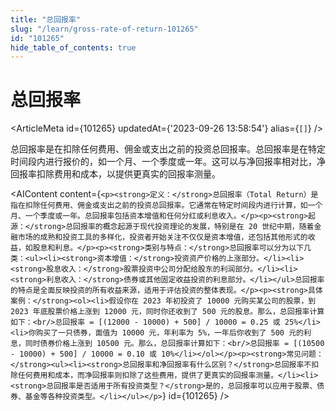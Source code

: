 ```yaml
---
title: "总回报率"
slug: "/learn/gross-rate-of-return-101265"
id: "101265"
hide_table_of_contents: true
---
```



# 总回报率

<ArticleMeta id={101265} updatedAt={'2023-09-26 13:58:54'} alias={`[]`} />
<div className='border-solid border-b border-t-0 my-4 border-[var(--ifm-color-gray-300)]' />

总回报率是在扣除任何费用、佣金或支出之前的投资总回报率。总回报率是在特定时间段内进行报价的，如一个月、一个季度或一年。这可以与净回报率相对比，净回报率扣除费用和成本，以提供更真实的回报率测量。

<AIContent content={`<p><strong>定义：</strong>总回报率（Total Return）是指在扣除任何费用、佣金或支出之前的投资总回报率。它通常在特定时间段内进行计算，如一个月、一个季度或一年。总回报率包括资本增值和任何分红或利息收入。</p><p><strong>起源：</strong>总回报率的概念起源于现代投资理论的发展，特别是在 20 世纪中期，随着金融市场的成熟和投资工具的多样化，投资者开始关注不仅仅是资本增值，还包括其他形式的收益，如股息和利息。</p><p><strong>类别与特点：</strong>总回报率可以分为以下几类：<ul><li><strong>资本增值：</strong>投资资产价格的上涨部分。</li><li><strong>股息收入：</strong>股票投资中公司分配给股东的利润部分。</li><li><strong>利息收入：</strong>债券或其他固定收益投资的利息部分。</li></ul>总回报率的特点是全面反映投资的所有收益来源，适用于评估投资的整体表现。</p><p><strong>具体案例：</strong><ol><li>假设你在 2023 年初投资了 10000 元购买某公司的股票，到 2023 年底股票价格上涨到 12000 元，同时你还收到了 500 元的股息。那么，总回报率计算如下：<br/>总回报率 = [(12000 - 10000) + 500] / 10000 = 0.25 或 25%</li><li>你购买了一只债券，面值为 10000 元，年利率为 5%，一年后你收到了 500 元的利息，同时债券价格上涨到 10500 元。那么，总回报率计算如下：<br/>总回报率 = [(10500 - 10000) + 500] / 10000 = 0.10 或 10%</li></ol></p><p><strong>常见问题：</strong><ul><li><strong>总回报率和净回报率有什么区别？</strong>总回报率不扣除任何费用和成本，而净回报率则扣除了这些费用，提供了更真实的回报率测量。</li><li><strong>总回报率是否适用于所有投资类型？</strong>是的，总回报率可以应用于股票、债券、基金等各种投资类型。</li></ul></p>`} id={101265} />
